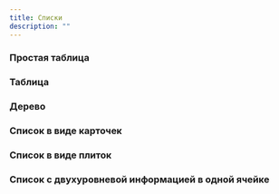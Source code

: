 ```yaml
---
title: Списки
description: ""
---
```


### Простая таблица
<Sandbox height={280} projectId="uxcases_list_simple_table" />


### Таблица
<Sandbox height={400} projectId="uxcases_list_table" />


### Дерево
<Sandbox projectId="uxcases_list_tree" />


### Cписок в виде карточек
<Sandbox height={600} projectId="uxcases_list_cards" />


### Список в виде плиток
<Sandbox height={850} projectId="uxcases_list_tiles" />


### Список с двухуровневой информацией в одной ячейке
<Sandbox height={320} projectId="uxcases_list_two_level_list" />
